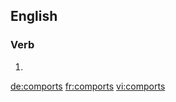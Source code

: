 
==English==

===Verb===
{{head|en|verb form}}

# {{en-third-person singular of|comport}}

[[de:comports]]
[[fr:comports]]
[[vi:comports]]
